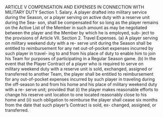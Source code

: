 ARTICLE V
             COMPENSATION AND EXPENSES IN
            CONNECTION WITH MILITARY DUTY
Section 1.     Salary.
         A player drafted into military service during the Season, or
a player serving on active duty with a reserve unit during the Sea-
son, shall be compensated for so long as the player remains on the
Active List of the Member in such amount as may be negotiated
between the player and the Member by which he is employed, sub-
ject to the provisions of Article VII.
Section 2.     Travel Expenses.
         (a) A player serving on military weekend duty with a re-
serve unit during the Season shall be entitled to reimbursement for
any net out-of-pocket expenses incurred by such player in travel-
ing to and from his place of duty to enable him to join his Team for
purposes of participating in a Regular Season game.
         (b) In the event that the Player Contract of a player who is
required to serve on military weekend duty with a reserve unit is
sold, exchanged, assigned or transferred to another Team, the player
shall be entitled to reimbursement for any out-of-pocket expenses
incurred by such player in traveling during the off-season to and
from his home and his place of military weekend duty with a re-
serve unit; provided that (i) the player makes reasonable efforts to
change his reserve unit location to one located reasonably close to
his home and (ii) such obligation to reimburse the player shall cease
six months from the date that such player's Contract is sold, ex-
changed, assigned, or transferred.